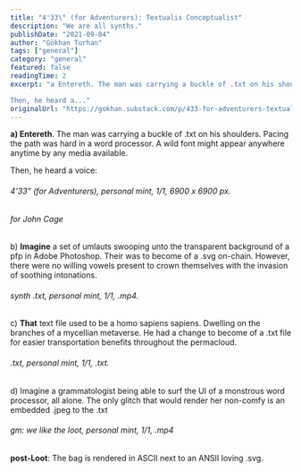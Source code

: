 ```yaml
---
title: "4'33\" (for Adventurers): Textualis Conceptualist"
description: "We are all synths."
publishDate: "2021-09-04"
author: "Gökhan Turhan"
tags: ["general"]
category: "general"
featured: false
readingTime: 2
excerpt: "a Entereth. The man was carrying a buckle of .txt on his shoulders. Pacing the path was hard in a word processor. A wild font might appear anywhere anytime by any media available.

Then, he heard a..."
originalUrl: "https://gokhan.substack.com/p/433-for-adventurers-textualis-conceptualist"
---
```


**a) Entereth**. The man was carrying a buckle of .txt on his shoulders. Pacing the path was hard in a word processor. A wild font might appear anywhere anytime by any media available.

Then, he heard a voice:

###### 4’33” (for Adventurers), personal mint, 1/1, 6900 x 6900 px.

###### for John Cage

b) **Imagine** a set of umlauts swooping unto the transparent background of a pfp in Adobe Photoshop. Their was to become of a .svg on-chain. However, there were no willing vowels present to crown themselves with the invasion of soothing intonations.

###### synth .txt, personal mint, 1/1, .mp4.

c) **That** text file used to be a homo sapiens sapiens. Dwelling on the branches of a mycellian metaverse. He had a change to become of a .txt file for easier transportation benefits throughout the permacloud.

###### .txt, personal mint, 1/1, .txt.

d) Imagine a grammatologist being able to surf the UI of a monstrous word processor, all alone. The only glitch that would render her non-comfy is an embedded .jpeg to the .txt

###### gm: we like the loot, personal mint, 1/1, .mp4

**post-Loot**: The bag is rendered in ASCII next to an ANSII loving .svg.
